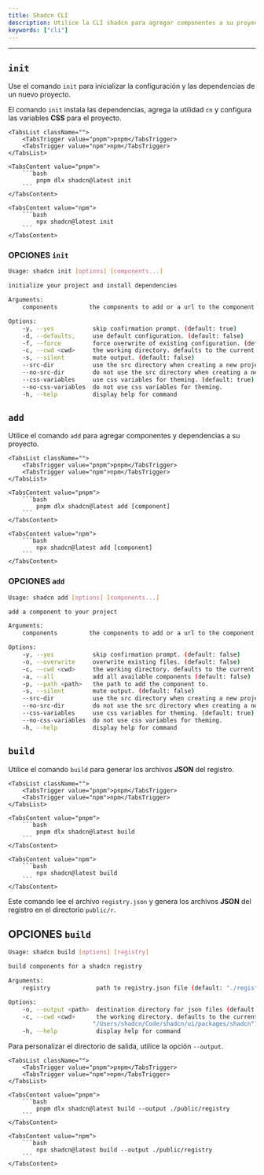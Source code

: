 ```yaml
---
title: Shadcn CLI
description: Utilice la CLI shadcn para agregar componentes a su proyecto.
keywords: ["cli"]
---
```


<CardGrid>
    <Card
        title="Tematización"
        href="https://ui.shadcn.com/docs/cli"
        icon="alignJustify"
        variant="small"
        description="test description"
    />
</CardGrid>

---

## `init`

Use el comando `init` para inicializar la configuración y las dependencias de un nuevo proyecto.

El comando `init` instala las dependencias, agrega la utilidad `cn` y configura las variables **CSS** para el proyecto.

<Tabs defaultValue="pnpm" className="pt-5 pb-1">

    <TabsList className="">
        <TabsTrigger value="pnpm">pnpm</TabsTrigger>
        <TabsTrigger value="npm">npm</TabsTrigger>
    </TabsList>

    <TabsContent value="pnpm">
        ```bash
            pnpm dlx shadcn@latest init
        ```
    </TabsContent>

    <TabsContent value="npm">
        ```bash
            npx shadcn@latest init
        ```
    </TabsContent>

</Tabs>

### OPCIONES `init`

```bash
Usage: shadcn init [options] [components...]

initialize your project and install dependencies

Arguments:
    components         the components to add or a url to the component.

Options:
    -y, --yes           skip confirmation prompt. (default: true)
    -d, --defaults,     use default configuration. (default: false)
    -f, --force         force overwrite of existing configuration. (default: false)
    -c, --cwd <cwd>     the working directory. defaults to the current directory. (default: "/Users/shadcn/Desktop")
    -s, --silent        mute output. (default: false)
    --src-dir           use the src directory when creating a new project. (default: false)
    --no-src-dir        do not use the src directory when creating a new project.
    --css-variables     use css variables for theming. (default: true)
    --no-css-variables  do not use css variables for theming.
    -h, --help          display help for command
```

## `add`

Utilice el comando `add` para agregar componentes y dependencias a su proyecto.

<Tabs defaultValue="pnpm" className="pt-5 pb-1">

    <TabsList className="">
        <TabsTrigger value="pnpm">pnpm</TabsTrigger>
        <TabsTrigger value="npm">npm</TabsTrigger>
    </TabsList>

    <TabsContent value="pnpm">
        ```bash
            pnpm dlx shadcn@latest add [component]
        ```
    </TabsContent>

    <TabsContent value="npm">
        ```bash
            npx shadcn@latest add [component]
        ```
    </TabsContent>

</Tabs>

### OPCIONES `add`

```bash
Usage: shadcn add [options] [components...]

add a component to your project

Arguments:
    components         the components to add or a url to the component.

Options:
    -y, --yes           skip confirmation prompt. (default: false)
    -o, --overwrite     overwrite existing files. (default: false)
    -c, --cwd <cwd>     the working directory. defaults to the current directory. (default: "/Users/shadcn/Desktop")
    -a, --all           add all available components (default: false)
    -p, --path <path>   the path to add the component to.
    -s, --silent        mute output. (default: false)
    --src-dir           use the src directory when creating a new project. (default: false)
    --no-src-dir        do not use the src directory when creating a new project.
    --css-variables     use css variables for theming. (default: true)
    --no-css-variables  do not use css variables for theming.
    -h, --help          display help for command
```

## `build`

Utilice el comando `build` para generar los archivos **JSON** del registro.

<Tabs defaultValue="pnpm" className="pt-5 pb-1">

    <TabsList className="">
        <TabsTrigger value="pnpm">pnpm</TabsTrigger>
        <TabsTrigger value="npm">npm</TabsTrigger>
    </TabsList>

    <TabsContent value="pnpm">
        ```bash
            pnpm dlx shadcn@latest build
        ```
    </TabsContent>

    <TabsContent value="npm">
        ```bash
            npx shadcn@latest build
        ```
    </TabsContent>

</Tabs>

Este comando lee el archivo `registry.json` y genera los archivos **JSON** del registro en el directorio `public/r`.

## OPCIONES `build`

```bash
Usage: shadcn build [options] [registry]

build components for a shadcn registry

Arguments:
    registry             path to registry.json file (default: "./registry.json")

Options:
    -o, --output <path>  destination directory for json files (default: "./public/r")
    -c, --cwd <cwd>      the working directory. defaults to the current directory. (default:
                        "/Users/shadcn/Code/shadcn/ui/packages/shadcn")
    -h, --help           display help for command

```

Para personalizar el directorio de salida, utilice la opción `--output`.

<Tabs defaultValue="pnpm" className="pt-5 pb-1">

    <TabsList className="">
        <TabsTrigger value="pnpm">pnpm</TabsTrigger>
        <TabsTrigger value="npm">npm</TabsTrigger>
    </TabsList>

    <TabsContent value="pnpm">
        ```bash
            pnpm dlx shadcn@latest build --output ./public/registry
        ```
    </TabsContent>

    <TabsContent value="npm">
        ```bash
            npx shadcn@latest build --output ./public/registry
        ```
    </TabsContent>

</Tabs>